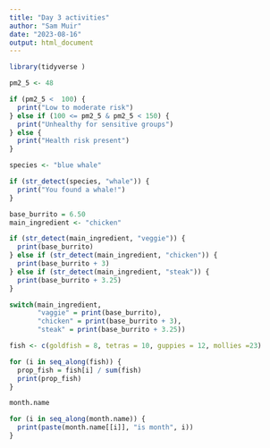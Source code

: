 ```yaml
---
title: "Day 3 activities"
author: "Sam Muir"
date: "2023-08-16"
output: html_document
---
```


```r
library(tidyverse )
```

```r
pm2_5 <- 48
```

```r
if (pm2_5 <  100) {
  print("Low to moderate risk")
} else if (100 <= pm2_5 & pm2_5 < 150) {
  print("Unhealthy for sensitive groups")
} else {
  print("Health risk present")
}
```

```r
species <- "blue whale"

if (str_detect(species, "whale")) {
  print("You found a whale!")
}
```

```r
base_burrito = 6.50
main_ingredient <- "chicken"

if (str_detect(main_ingredient, "veggie")) {
  print(base_burrito)
} else if (str_detect(main_ingredient, "chicken")) {
  print(base_burrito + 3) 
} else if (str_detect(main_ingredient, "steak")) {
  print(base_burrito + 3.25)
}

switch(main_ingredient,
       "vaggie" = print(base_burrito),
       "chicken" = print(base_burrito + 3),
       "steak" = print(base_burrito + 3.25))
```


```r
fish <- c(goldfish = 8, tetras = 10, guppies = 12, mollies =23)

for (i in seq_along(fish)) {
  prop_fish = fish[i] / sum(fish)
  print(prop_fish)
} 
```

```r
month.name

for (i in seq_along(month.name)) {
  print(paste(month.name[[i]], "is month", i))
}
```

